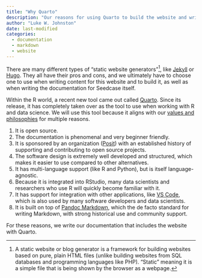 ```yaml
---
title: "Why Quarto"
description: "Our reasons for using Quarto to build the website and write the general documentation."
author: "Luke W. Johnston"
date: last-modified
categories:
  - documentation
  - markdown
  - website
---
```


<!-- TODO: Update this to match style of other posts -->

There are many different types of "static website generators"[^1], like
[Jekyll](https://jekyllrb.com/) or [Hugo](https://gohugo.io/). They all
have their pros and cons, and we ultimately have to choose one to use
when writing content for this website and to build it, as well as when
writing the documentation for Seedcase itself.

[^1]: A static website or blog generator is a framework for building
    websites based on pure, plain HTML files (unlike building websites
    from SQL databases and programming languages like PHP). "Static"
    meaning it is a simple file that is being shown by the browser as a
    webpage.

Within the R world, a recent new tool came out called
[Quarto](https://quarto.org/). Since its release, it has completely
taken over as the tool to use when working with R and data science. We
will use this tool because it aligns with our [values and philosophies](https://seedcase-project.org/about.html#principles)
for multiple reasons.

1.  It is open source.
2.  The documentation is phenomenal and very beginner friendly.
3.  It is sponsored by an organization ([Posit](https://posit.co/)) with
    an established history of supporting and contributing to open source
    projects.
4.  The software design is extremely well developed and structured,
    which makes it easier to use compared to other alternatives.
5.  It has multi-language support (like R and Python), but is itself
    language-agnostic.
6.  Because it is integrated into RStudio, many data scientists and
    researchers who use R will quickly become familiar with it.
7.  It has support for integration with other applications, like [VS
    Code](https://code.visualstudio.com/), which is also used by many
    software developers and data scientists.
8.  It is built on top of [Pandoc Markdown](https://pandoc.org/), which
    the de facto standard for writing Markdown, with strong historical
    use and community support.

For these reasons, we write our documentation that includes the website
with Quarto.
